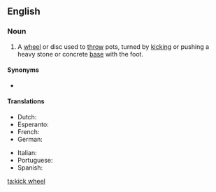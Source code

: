 ==English==

===Noun===
{{en-noun|kick wheels}}

# {{label|en|ceramics}} A [[wheel]] or disc used to [[throw]] pots, turned by [[kick]]ing or pushing a heavy stone or concrete [[base]] with the foot.

====Synonyms====
* {{l|en|pottery wheel}}

====Translations====
{{trans-top|A wheel or disc used to throw pots, turned by kicking or pushing a heavy stone or concrete base with the foot}}
* Dutch: {{t|nl|pottenbakkersschijf|f}}
* Esperanto: {{t|eo|potfarilo}}
* French: {{t+|fr|tour de potier|m}}
* German: {{t+|de|Töpferscheibe|f}}
{{trans-mid}}
* Italian: {{t|it|abile vasaio|m}}
* Portuguese: {{t|pt|torno de oleiro|m}}
* Spanish: {{t|es|torno alfarero|m}}
{{trans-bottom}}

[[ta:kick wheel]]